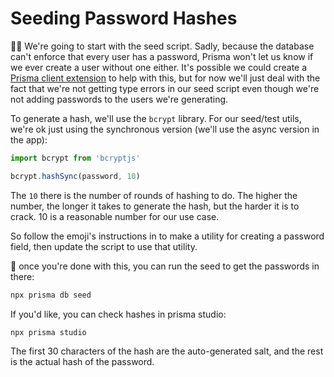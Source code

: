 # Seeding Password Hashes

<EpicVideo url="https://www.epicweb.dev/workshops/authentication-strategies-and-implementation/password/generating-passwords-for-secure-user-creation" />

👨‍💼 We're going to start with the seed script. Sadly, because the database can't
enforce that every user has a password, Prisma won't let us know if we ever
create a user without one either. It's possible we could create a
[Prisma client extension](https://www.prisma.io/docs/concepts/components/prisma-client/client-extensions)
to help with this, but for now we'll just deal with the fact that we're not
getting type errors in our seed script even though we're not adding passwords
to the users we're generating.

To generate a hash, we'll use the `bcrypt` library. For our seed/test utils,
we're ok just using the synchronous version (we'll use the async version in the
app):

```ts
import bcrypt from 'bcryptjs'

bcrypt.hashSync(password, 10)
```

The `10` there is the number of rounds of hashing to do. The higher the number,
the longer it takes to generate the hash, but the harder it is to crack. 10 is
a reasonable number for our use case.

So follow the emoji's instructions in <InlineFile file="tests/db-utils.ts" />
to make a utility for creating a password field, then
update the <InlineFile file="prisma/seed.ts" /> script to use that utility.

🐨 once you're done with this, you can run the seed to get the passwords in
there:

```sh nonumber
npx prisma db seed
```

If you'd like, you can check hashes in prisma studio:

```sh nonumber
npx prisma studio
```

The first 30 characters of the hash are the auto-generated salt, and the rest is
the actual hash of the password.
